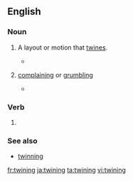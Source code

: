 ==English==

===Noun===
{{en-noun|~}}

# {{context|countable|lang=en}} A layout or motion that [[twine]]s.
#* {{quote-book|year=1907|author=Ludwig Jost, Robert John Harvey Gibson|title=Lectures on plant physiology|passage=In addition to autonomous movements in one plane we have also autonomous movements in space, such as torsions and '''twinings'''.}}
# {{context|British|uncountable|regional|West|_|Cumbria|lang=en}} [[complaining]] or [[grumbling]]
#* {{quote-news |year=2009 |date=November 23 |author=agency. |title=Cockermouth starts journey back from flood devastation |work=The Guardian |url= |page= |passage=''Canon Bryan Rowe, quoted in the article''. It's going to take months to put right. But you won't hear any twining [Cumbrian dialect for moaning]. Nobody is going: 'Woe is us'. Everybody is just trying to help somebody else.}}

===Verb===
{{head|en}}

# {{en-past of|twine}}

===See also===
*[[twinning]]

[[fr:twining]]
[[ja:twining]]
[[ta:twining]]
[[vi:twining]]
